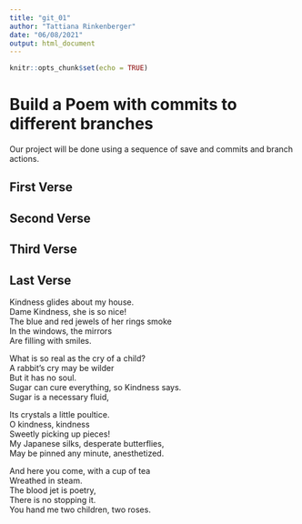 ```yaml
---
title: "git_01"
author: "Tattiana Rinkenberger"
date: "06/08/2021"
output: html_document
---
```


```r
knitr::opts_chunk$set(echo = TRUE)
```
# Build a Poem with commits to different branches
Our project will be done using a sequence of save and commits and branch actions.
<!-- Do not modify or change any text in "!--" bracketed areas such as this --- these are instructions to
you, if you change any of this the git program will notice it and compromise your git merging strategy !-->

## First Verse 
<!--Put the first five lines of a poem by Lewis Carrol in this section!-->

## Second Verse
<!--Put the first five lines of a poem by Robert Frost here!-->

## Third Verse
<!--Put the first two verses of The Walrus and the Carpenter here!-->

## Last Verse
<!--Put a short poem of your choice 8-20 lines,here!-->

Kindness glides about my house.  
Dame Kindness, she is so nice!  
The blue and red jewels of her rings smoke  
In the windows, the mirrors  
Are filling with smiles.  

What is so real as the cry of a child?    
A rabbit’s cry may be wilder  
But it has no soul.  
Sugar can cure everything, so Kindness says.  
Sugar is a necessary fluid,  

Its crystals a little poultice.  
O kindness, kindness  
Sweetly picking up pieces!  
My Japanese silks, desperate butterflies,  
May be pinned any minute, anesthetized.  

And here you come, with a cup of tea  
Wreathed in steam.  
The blood jet is poetry,  
There is no stopping it.  
You hand me two children, two roses.  